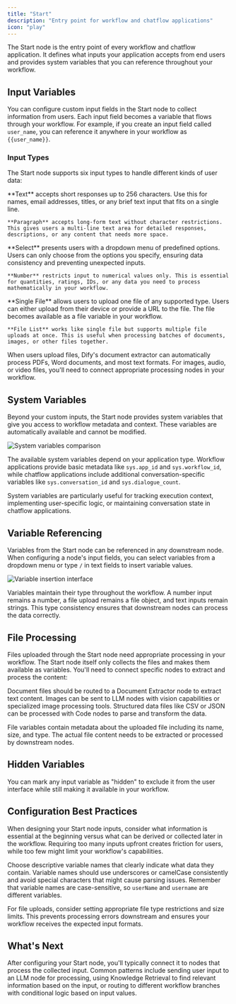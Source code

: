 ```yaml
---
title: "Start"
description: "Entry point for workflow and chatflow applications"
icon: "play"
---
```


The Start node is the entry point of every workflow and chatflow application. It defines what inputs your application accepts from end users and provides system variables that you can reference throughout your workflow.

## Input Variables

You can configure custom input fields in the Start node to collect information from users. Each input field becomes a variable that flows through your workflow. For example, if you create an input field called `user_name`, you can reference it anywhere in your workflow as `{{user_name}}`.

### Input Types

The Start node supports six input types to handle different kinds of user data:

<Tabs>
  <Tab title="Text Inputs">
    **Text** accepts short responses up to 256 characters. Use this for names, email addresses, titles, or any brief text input that fits on a single line.

    **Paragraph** accepts long-form text without character restrictions. This gives users a multi-line text area for detailed responses, descriptions, or any content that needs more space.
  </Tab>
  
  <Tab title="Structured Inputs">
    **Select** presents users with a dropdown menu of predefined options. Users can only choose from the options you specify, ensuring data consistency and preventing unexpected inputs.
    
    **Number** restricts input to numerical values only. This is essential for quantities, ratings, IDs, or any data you need to process mathematically in your workflow.
  </Tab>
  
  <Tab title="File Inputs">
    **Single File** allows users to upload one file of any supported type. Users can either upload from their device or provide a URL to the file. The file becomes available as a file variable in your workflow.
    
    **File List** works like single file but supports multiple file uploads at once. This is useful when processing batches of documents, images, or other files together.
  </Tab>
</Tabs>

<Info>
  When users upload files, Dify's document extractor can automatically process PDFs, Word documents, and most text formats. For images, audio, or video files, you'll need to connect appropriate processing nodes in your workflow.
</Info>

## System Variables

Beyond your custom inputs, the Start node provides system variables that give you access to workflow metadata and context. These variables are automatically available and cannot be modified.

<Frame caption="System variables available in workflow and chatflow applications">
  <img src="/images/2bc13695bb7c41fe54b7362d4b7237a480524aa7c05b42c80649fd1e1209f091.png" alt="System variables comparison" />
</Frame>

The available system variables depend on your application type. Workflow applications provide basic metadata like `sys.app_id` and `sys.workflow_id`, while chatflow applications include additional conversation-specific variables like `sys.conversation_id` and `sys.dialogue_count`.

System variables are particularly useful for tracking execution context, implementing user-specific logic, or maintaining conversation state in chatflow applications.

## Variable Referencing

Variables from the Start node can be referenced in any downstream node. When configuring a node's input fields, you can select variables from a dropdown menu or type `/` in text fields to insert variable values.

<Frame caption="Inserting variables into text inputs using the slash command">
  <img src="/images/image.png" alt="Variable insertion interface" />
</Frame>

Variables maintain their type throughout the workflow. A number input remains a number, a file upload remains a file object, and text inputs remain strings. This type consistency ensures that downstream nodes can process the data correctly.

## File Processing

Files uploaded through the Start node need appropriate processing in your workflow. The Start node itself only collects the files and makes them available as variables. You'll need to connect specific nodes to extract and process the content:

Document files should be routed to a Document Extractor node to extract text content. Images can be sent to LLM nodes with vision capabilities or specialized image processing tools. Structured data files like CSV or JSON can be processed with Code nodes to parse and transform the data.

<Note>
  File variables contain metadata about the uploaded file including its name, size, and type. The actual file content needs to be extracted or processed by downstream nodes.
</Note>

## Hidden Variables

You can mark any input variable as "hidden" to exclude it from the user interface while still making it available in your workflow.

## Configuration Best Practices

When designing your Start node inputs, consider what information is essential at the beginning versus what can be derived or collected later in the workflow. Requiring too many inputs upfront creates friction for users, while too few might limit your workflow's capabilities.

Choose descriptive variable names that clearly indicate what data they contain. Variable names should use underscores or camelCase consistently and avoid special characters that might cause parsing issues. Remember that variable names are case-sensitive, so `userName` and `username` are different variables.

For file uploads, consider setting appropriate file type restrictions and size limits. This prevents processing errors downstream and ensures your workflow receives the expected input formats.

## What's Next

After configuring your Start node, you'll typically connect it to nodes that process the collected input. Common patterns include sending user input to an LLM node for processing, using Knowledge Retrieval to find relevant information based on the input, or routing to different workflow branches with conditional logic based on input values.